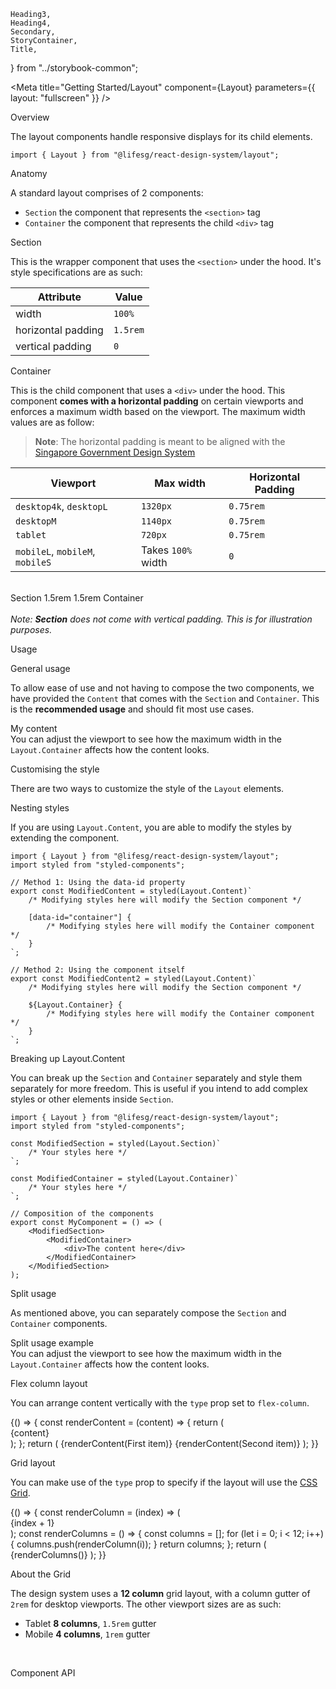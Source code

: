     Heading3,
    Heading4,
    Secondary,
    StoryContainer,
    Title,
} from "../storybook-common";

<Meta
    title="Getting Started/Layout"
    component={Layout}
    parameters={{ layout: "fullscreen" }}
/>

<Title>Layout</Title>

<Secondary>Overview</Secondary>

The layout components handle responsive displays for its child elements.

```tsx
import { Layout } from "@lifesg/react-design-system/layout";
```

<Heading3>Anatomy</Heading3>

A standard layout comprises of 2 components:

-   `Section` the component that represents the `<section>` tag
-   `Container` the component that represents the child `<div>` tag

<Heading4>Section</Heading4>

This is the wrapper component that uses the `<section>` under the hood.
It's style specifications are as such:

| Attribute          | Value    |
| ------------------ | -------- |
| width              | `100%`   |
| horizontal padding | `1.5rem` |
| vertical padding   | `0`      |

<Heading4>Container</Heading4>

This is the child component that uses a `<div>` under the hood.
This component **comes with a horizontal padding** on certain viewports and
enforces a maximum width based on the viewport. The maximum width values are
as follow:

> **Note**: The horizontal padding is meant to be aligned with the
> [Singapore Government Design System](https://designsystem.tech.gov.sg/)

| Viewport                        | Max width          | Horizontal Padding |
| ------------------------------- | ------------------ | ------------------ |
| `desktop4k`, `desktopL`         | `1320px`           | `0.75rem`          |
| `desktopM`                      | `1140px`           | `0.75rem`          |
| `tablet`                        | `720px`            | `0.75rem`          |
| `mobileL`, `mobileM`, `mobileS` | Takes `100%` width | `0`                |

<br />

<!-- DIAGRAM -->

<div style={{ padding: "3rem 0" }}>
    <Layout.Section
        style={{
            padding: "2.5rem 1.5rem",
            background: "#F9B5B2",
            display: "flex",
            justifyContent: "center",
        }}
    >
        <Label>Section</Label>
        <PaddingLabel>1.5rem</PaddingLabel>
        <PaddingLabel direction="right">1.5rem</PaddingLabel>
        <Layout.Container
            style={{
                background: "#FDDDD7",
                display: "flex",
                justifyContent: "center",
            }}
        >
            <Label>Container</Label>
            <div
                style={{
                    width: "100%",
                    height: "50px",
                }}
            />
        </Layout.Container>
    </Layout.Section>
    <br />
    <Text.XSmall>
        <em>
            Note: <strong>Section</strong> does not come with vertical padding.
            This is for illustration purposes.
        </em>
    </Text.XSmall>
</div>

<!-- STORY -->

<Secondary>Usage</Secondary>

<Heading3>General usage</Heading3>

To allow ease of use and not having to compose the two components, we have provided the `Content` that comes with the `Section` and `Container`. This is the **recommended usage** and should fit most use cases.

<Canvas>
    <Story name="General usage">
        <Layout.Content>
            <div
                style={{
                    width: "100%",
                    padding: "2rem 0",
                    border: "2px dotted #A4A4A4",
                }}
            >
                <Text.H1>My content</Text.H1>
                <br />
                <Text.Body>
                    You can adjust the viewport to see how the maximum width in
                    the
                    <code>Layout.Container</code> affects how the content looks.
                </Text.Body>
            </div>
        </Layout.Content>
    </Story>
</Canvas>

<Heading3>Customising the style</Heading3>

There are two ways to customize the style of the `Layout` elements.

<Heading4>Nesting styles</Heading4>

If you are using `Layout.Content`, you are able to modify the styles by extending the component.

```tsx
import { Layout } from "@lifesg/react-design-system/layout";
import styled from "styled-components";

// Method 1: Using the data-id property
export const ModifiedContent = styled(Layout.Content)`
    /* Modifying styles here will modify the Section component */

    [data-id="container"] {
        /* Modifying styles here will modify the Container component */
    }
`;

// Method 2: Using the component itself
export const ModifiedContent2 = styled(Layout.Content)`
    /* Modifying styles here will modify the Section component */

    ${Layout.Container} {
        /* Modifying styles here will modify the Container component */
    }
`;
```

<Heading4>Breaking up Layout.Content</Heading4>

You can break up the `Section` and `Container` separately and style them separately for more freedom. This is useful
if you intend to add complex styles or other elements inside `Section`.

```tsx
import { Layout } from "@lifesg/react-design-system/layout";
import styled from "styled-components";

const ModifiedSection = styled(Layout.Section)`
    /* Your styles here */
`;

const ModifiedContainer = styled(Layout.Container)`
    /* Your styles here */
`;

// Composition of the components
export const MyComponent = () => (
    <ModifiedSection>
        <ModifiedContainer>
            <div>The content here</div>
        </ModifiedContainer>
    </ModifiedSection>
);
```

<Heading3>Split usage</Heading3>

As mentioned above, you can separately compose the `Section` and `Container` components.

<Canvas>
    <Story name="Split usage">
        <Layout.Section>
            <Layout.Container>
                <div
                    style={{
                        width: "100%",
                        padding: "2rem 0",
                        border: "2px dotted #A4A4A4",
                    }}
                >
                    <Text.H1>Split usage example</Text.H1>
                    <br />
                    <Text.Body>
                        You can adjust the viewport to see how the maximum width
                        in the
                        <code>Layout.Container</code> affects how the content looks.
                    </Text.Body>
                </div>
            </Layout.Container>
        </Layout.Section>
    </Story>
</Canvas>

<Secondary>Flex column layout</Secondary>

You can arrange content vertically with the `type` prop set to `flex-column`.

<Canvas>
    <Story name="Flex column layout">
        {() => {
            const renderContent = (content) => {
                return (
                    <div
                        style={{
                            padding: "2rem",
                            border: "2px dotted #A4A4A4",
                        }}
                    >
                        {content}
                    </div>
                );
            };
            return (
                <Layout.Content type="flex-column">
                    {renderContent(<Text.Body>First item</Text.Body>)}
                    {renderContent(<Text.Body>Second item</Text.Body>)}
                </Layout.Content>
            );
        }}
    </Story>
</Canvas>

<Secondary>Grid layout</Secondary>

You can make use of the `type` prop to specify if the layout will use the [CSS Grid](https://css-tricks.com/snippets/css/complete-guide-grid/).

<Canvas>
    <Story name="Grid layout">
        {() => {
            const renderColumn = (index) => (
                <div
                    style={{
                        border: "2px dotted #F26664",
                        background: "#F9B5B2",
                        display: "flex",
                        justifyContent: "center",
                        alignItems: "center",
                        height: "300px",
                    }}
                    key={index}
                >
                    <Text.BodySmall weight="semibold">
                        {index + 1}
                    </Text.BodySmall>
                </div>
            );
            const renderColumns = () => {
                const columns = [];
                for (let i = 0; i < 12; i++) {
                    columns.push(renderColumn(i));
                }
                return columns;
            };
            return (
                <Layout.Content type="grid" style={{ background: "#FDDDD7" }}>
                    {renderColumns()}
                </Layout.Content>
            );
        }}
    </Story>
</Canvas>

<Heading3>About the Grid</Heading3>

The design system uses a **12 column** grid layout, with a column gutter of `2rem` for desktop viewports. The other viewport sizes are as such:

-   Tablet **8 columns**, `1.5rem` gutter
-   Mobile **4 columns**, `1rem` gutter

<br />

<Secondary>Component API</Secondary>

<PropsTable />
